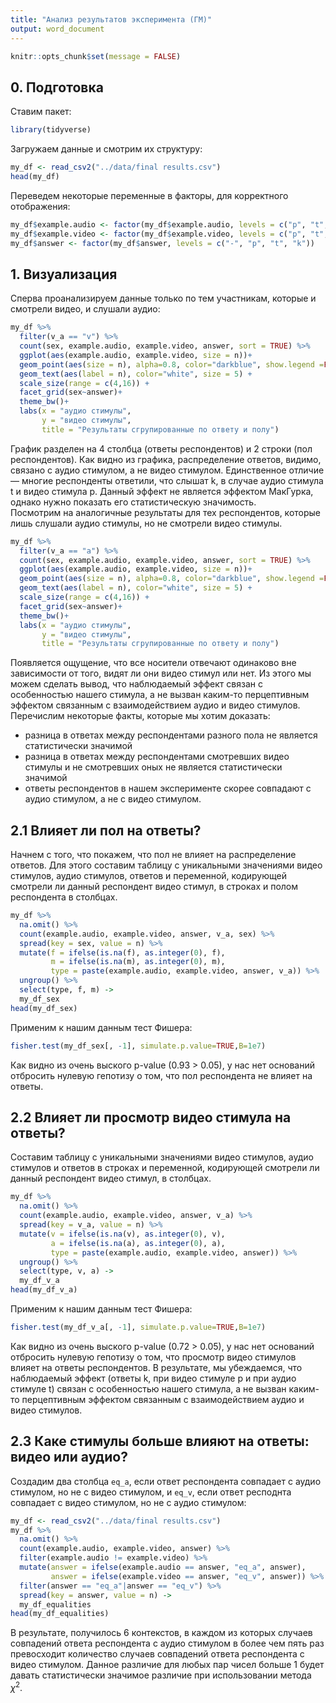 ```yaml
---
title: "Анализ результатов эксперимента (ГМ)"
output: word_document
---
```

```r
knitr::opts_chunk$set(message = FALSE)
```

## 0. Подготовка
Ставим пакет:
```r
library(tidyverse)
```
Загружаем данные и смотрим их структуру:
```r
my_df <- read_csv2("../data/final results.csv")
head(my_df)
```
Переведем некоторые переменные в факторы, для корректного отображения:
```r
my_df$example.audio <- factor(my_df$example.audio, levels = c("p", "t", "k"))
my_df$example.video <- factor(my_df$example.video, levels = c("p", "t", "k"))
my_df$answer <- factor(my_df$answer, levels = c("-", "p", "t", "k"))
```

## 1. Визуализация
Сперва проанализируем данные только по тем участникам, которые и смотрели видео, и слушали аудио:
```r
my_df %>%
  filter(v_a == "v") %>% 
  count(sex, example.audio, example.video, answer, sort = TRUE) %>% 
  ggplot(aes(example.audio, example.video, size = n))+
  geom_point(aes(size = n), alpha=0.8, color="darkblue", show.legend =FALSE) +
  geom_text(aes(label = n), color="white", size = 5) +
  scale_size(range = c(4,16)) +
  facet_grid(sex~answer)+
  theme_bw()+
  labs(x = "аудио стимулы",
       y = "видео стимулы",
       title = "Результаты сгрупированные по ответу и полу")
```

График разделен на 4 столбца (ответы респондентов) и 2 строки (пол респондентов). Как видно из графика, распределение ответов, видимо, связано с аудио стимулом, а не видео стимулом. Единственное отличие --- многие респонденты ответили, что слышат k, в случае аудио стимула t и видео стимула p. Данный эффект не является эффектом МакГурка, однако нужно показать его статистическую значимость.  
Посмотрим на аналогичные результаты для тех респондентов, которые лишь слушали аудио стимулы, но не смотрели видео стимулы.

```r
my_df %>%
  filter(v_a == "a") %>% 
  count(sex, example.audio, example.video, answer, sort = TRUE) %>% 
  ggplot(aes(example.audio, example.video, size = n))+
  geom_point(aes(size = n), alpha=0.8, color="darkblue", show.legend =FALSE) +
  geom_text(aes(label = n), color="white", size = 5) +
  scale_size(range = c(4,16)) +
  facet_grid(sex~answer)+
  theme_bw()+
  labs(x = "аудио стимулы",
       y = "видео стимулы",
       title = "Результаты сгрупированные по ответу и полу")
```

Появляется ощущение, что все носители отвечают одинаково вне зависимости от того, видят ли они видео стимул или нет. Из этого мы можем сделать вывод, что наблюдаемый эффект связан с особенностью нашего стимула, а не вызван каким-то перцептивным эффектом связанным с взаимодействием аудио и видео стимулов.
Перечислим некоторые факты, которые мы хотим доказать:

* разница в ответах между респондентами разного пола не является статистически значимой
* разница в ответах между респондентами смотревших видео стимулы и не смотревших оных не является статистически значимой
* ответы респондентов в нашем эксперименте скорее совпадают с аудио стимулом, а не с видео стимулом.

## 2.1 Влияет ли пол на ответы?
Начнем с того, что покажем, что пол не влияет на распределение ответов. Для этого составим таблицу с уникальными значениями видео стимулов, аудио стимулов, ответов и переменной, кодирующей смотрели ли данный респондент видео стимул, в строках и полом респондента в столбцах.
```r
my_df %>%
  na.omit() %>% 
  count(example.audio, example.video, answer, v_a, sex) %>% 
  spread(key = sex, value = n) %>% 
  mutate(f = ifelse(is.na(f), as.integer(0), f),
         m = ifelse(is.na(m), as.integer(0), m),
         type = paste(example.audio, example.video, answer, v_a)) %>% 
  ungroup() %>% 
  select(type, f, m) ->
  my_df_sex
head(my_df_sex)
```
Применим к нашим данным тест Фишера:
```r
fisher.test(my_df_sex[, -1], simulate.p.value=TRUE,B=1e7)
```
Как видно из очень выского p-value (0.93 > 0.05), у нас нет оснований отбросить нулевую гепотизу о том, что пол респондента не влияет на ответы.

## 2.2 Влияет ли просмотр видео стимула на ответы?
Cоставим таблицу с уникальными значениями видео стимулов, аудио стимулов и ответов в строках и переменной, кодирующей смотрели ли данный респондент видео стимул, в столбцах.

```r
my_df %>%
  na.omit() %>% 
  count(example.audio, example.video, answer, v_a) %>% 
  spread(key = v_a, value = n) %>% 
  mutate(v = ifelse(is.na(v), as.integer(0), v),
         a = ifelse(is.na(a), as.integer(0), a),
         type = paste(example.audio, example.video, answer)) %>% 
  ungroup() %>% 
  select(type, v, a) ->
  my_df_v_a
head(my_df_v_a)
```
Применим к нашим данным тест Фишера:
```r
fisher.test(my_df_v_a[, -1], simulate.p.value=TRUE,B=1e7)
```

Как видно из очень выского p-value (0.72 > 0.05), у нас нет оснований отбросить нулевую гепотизу о том, что просмотр видео стимулов влияет на ответы респондентов. В результате, мы убеждаемся, что наблюдаемый эффект (ответы k, при видео стимуле p и при аудио стимуле t) связан с особенностью нашего стимула, а не вызван каким-то перцептивным эффектом связанным с взаимодействием аудио и видео стимулов.

## 2.3 Каке стимулы больше влияют на ответы: видео или аудио?
Создадим два столбца `eq_a`, если ответ респондента совпадает с аудио стимулом, но не с видео стимулом, и `eq_v`, если ответ респоднта совпадает с видео стимулом, но не с аудио стимулом:
```r
my_df <- read_csv2("../data/final results.csv")
my_df %>%
  na.omit() %>% 
  count(example.audio, example.video, answer) %>% 
  filter(example.audio != example.video) %>% 
  mutate(answer = ifelse(example.audio == answer, "eq_a", answer),
         answer = ifelse(example.video == answer, "eq_v", answer)) %>% 
  filter(answer == "eq_a"|answer == "eq_v") %>% 
  spread(key = answer, value = n) ->
  my_df_equalities
head(my_df_equalities)
```

В результате, получилось 6 контекстов, в каждом из которых случаев совпадений ответа респондента с аудио стимулом в более чем пять раз превосходит количество случаев совпадений ответа респондента с видео стимулом. Данное различие для любых пар чисел больше 1 будет давать статистически значимое различие при использовании метода $\chi^2$.

